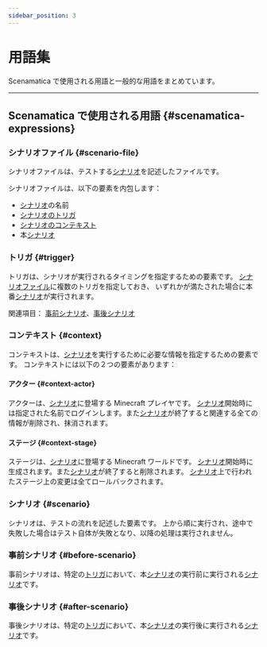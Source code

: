```yaml
---
sidebar_position: 3
---
```



# 用語集

Scenamatica で使用される用語と一般的な用語をまとめています。

---

## Scenamatica で使用される用語 {#scenamatica-expressions}

### シナリオファイル {#scenario-file}

シナリオファイルは、テストする[シナリオ](#scenario)を記述したファイルです。

シナリオファイルは、以下の要素を内包します：
+ [シナリオ](#scenario)の名前
+ [シナリオのトリガ](#trigger)
+ [シナリオのコンテキスト](#context)
+ 本[シナリオ](#scenario)

### トリガ {#trigger}

トリガは、シナリオが実行されるタイミングを指定するための要素です。
[シナリオファイル](#scenario-file)に複数のトリガを指定しておき、
いずれかが満たされた場合に本番[シナリオ](#scenario)が実行されます。

関連項目： [事前シナリオ](#before-scenario)、[事後シナリオ](#after-scenario)

### コンテキスト {#context}

コンテキストは、[シナリオ](#scenario)を実行するために必要な情報を指定するための要素です。
コンテキストには以下の２つの要素があります：

#### アクター {#context-actor}

アクターは、[シナリオ](#scenario)に登場する Minecraft プレイヤです。
[シナリオ](#scenario)開始時には指定された名前でログインします。また[シナリオ](#scenario)が終了すると関連する全ての情報が削除され、抹消されます。

#### ステージ {#context-stage}

ステージは、[シナリオ](#scenario)に登場する Minecraft ワールドです。
[シナリオ](#scenario)開始時に生成されます。また[シナリオ](#scenario)が終了すると削除されます。
[シナリオ](#scenario)上で行われたステージ上の変更は全てロールバックされます。

### シナリオ {#scenario}

シナリオは、テストの流れを記述した要素です。
上から順に実行され、途中で失敗した場合はテスト自体が失敗となり、以降の処理は実行されません。

### 事前シナリオ {#before-scenario}

事前シナリオは、特定の[トリガ](#trigger)において、本[シナリオ](#scenario)の実行前に実行される[シナリオ](#scenario)です。

### 事後シナリオ {#after-scenario}

事後シナリオは、特定の[トリガ](#trigger)において、本[シナリオ](#scenario)の実行後に実行される[シナリオ](#scenario)です。
